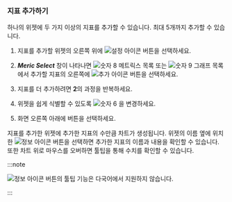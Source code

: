 ### 지표 추가하기

하나의 위젯에 두 가지 이상의 지표를 추가할 수 있습니다. 최대 5개까지 추가할 수 있습니다.

1. 지표를 추가할 위젯의 오른쪽 위에 ![설정 아이콘](/img/ico-setting.svg) 버튼을 선택하세요.

1. ***Meric Select*** 창이 나타나면 ![숫자 8](/img/number-08.png) 메트릭스 목록 또는 ![숫자 9](/img/ic-number-09.svg) 그래프 목록에서 추가할 지표의 오른쪽에 ![추가 아이콘](/img/ico-add.svg) 버튼을 선택하세요.

1. 지표를 더 추가하려면 **2**의 과정을 반복하세요.

1. 위젯을 쉽게 식별할 수 있도록 ![숫자 6](/img/number-06.png) <Cmdname sid="title" className="uitext" />을 변경하세요.

1. 화면 오른쪽 아래에 <Cmdname sid="save" className="uitext" /> 버튼을 선택하세요.

<Xclude product="oracle">

지표를 추가한 위젯에 추가한 지표의 수만큼 차트가 생성됩니다. 위젯의 이름 옆에 위치한 ![정보 아이콘](/img/ic-info-circle.svg) 버튼을 선택하면 추가한 지표의 이름과 내용을 확인할 수 있습니다. 또한 차트 위로 마우스를 오버하면 툴팁을 통해 수치를 확인할 수 있습니다.

:::note

![정보 아이콘](/img/ic-info-circle.svg) 버튼의 툴팁 기능은 다국어에서 지원하지 않습니다.

:::

</Xclude>